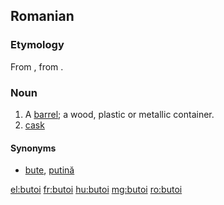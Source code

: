 ==Romanian==

===Etymology===
From {{term|bute|lang=ro}}, from {{etyl|LL.|ro}} {{term|buttis|lang=la}}.

===Noun===
{{ro-noun|n|butoaie}}

# A [[barrel]]; a wood, plastic or metallic container.
# [[cask]]

====Synonyms====
* [[bute]], [[putină]]

[[el:butoi]]
[[fr:butoi]]
[[hu:butoi]]
[[mg:butoi]]
[[ro:butoi]]